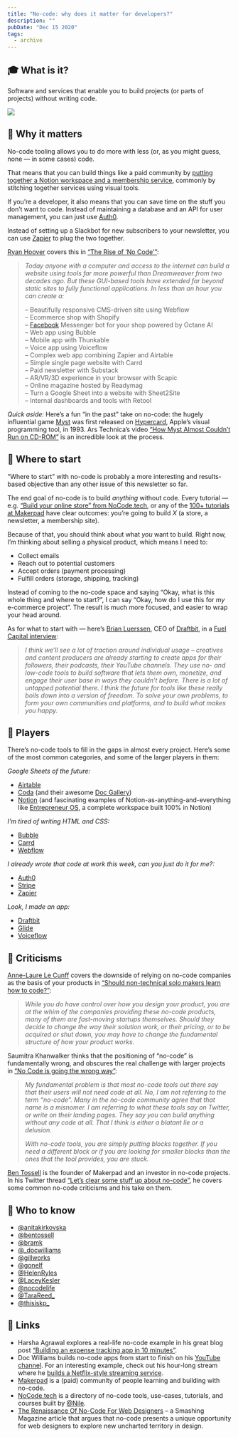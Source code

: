 ```yaml
---
title: "No-code: why does it matter for developers?"
description: ""
pubDate: "Dec 15 2020"
tags:
  - archive
---
```


## **🎓 What is it?**

Software and services that enable you to build projects (or parts of projects) without writing code.

![](https://embed.filekitcdn.com/e/bTEzu2a6kz1G63EmmMsKxH/3kB8JwbtkCuj1V5nzk9LXK?w=800&fit=max)

## **🤔 Why it matters**

No-code tooling allows you to do more with less (or, as you might guess, none — in some cases) code.

That means that you can build things like a paid community by [putting together a Notion workspace and a membership service](https://www.memberspace.com/integrations/notion-membership/), commonly by stitching together services using visual tools.

If you’re a developer, it also means that you can save time on the stuff you don’t want to code. Instead of maintaining a database and an API for user management, you can just use [Auth0](https://auth0.com/).

Instead of setting up a Slackbot for new subscribers to your newsletter, you can use [Zapier](https://zapier.com/) to plug the two together.

[Ryan Hoover](https://twitter.com/rrhoover) covers this in [“The Rise of ‘No Code'”](https://medium.com/@rrhoover/the-rise-of-no-code-e733d7c0944d):

> _Today anyone with a computer and access to the internet can build a website using tools far more powerful than Dreamweaver from two decades ago. But these GUI-based tools have extended far beyond static sites to fully functional applications. In less than an hour you can create a:_
>
> – Beautifully responsive CMS-driven site using Webflow  
> – Ecommerce shop with Shopify  
> – [Facebook](/tag/facebook/) Messenger bot for your shop powered by Octane AI  
> – Web app using Bubble  
> – Mobile app with Thunkable  
> – Voice app using Voiceflow  
> – Complex web app combining Zapier and Airtable  
> – Simple single page website with Carrd  
> – Paid newsletter with Substack  
> – AR/VR/3D experience in your browser with Scapic  
> – Online magazine hosted by Readymag  
> – Turn a Google Sheet into a website with Sheet2Site  
> – Internal dashboards and tools with Retool

_Quick aside:_ Here’s a fun “in the past” take on no-code: the hugely influential game [Myst](https://cyan.com/games/myst/) was first released on [Hypercard](https://arstechnica.com/gadgets/2019/05/25-years-of-hypercard-the-missing-link-to-the-web/), Apple’s visual programming tool, in 1993. Ars Technica’s video [“How Myst Almost Couldn’t Run on CD-ROM”](https://www.youtube.com/watch?v=EWX5B6cD4_4) is an incredible look at the process.

## **👶 Where to start**

“Where to start” with no-code is probably a more interesting and results-based objective than any other issue of this newsletter so far.

The end goal of no-code is to build _anything_ without code. Every tutorial — e.g. [“Build your online store” from NoCode.tech](https://www.nocode.tech/build/online-store), or any of the [100+ tutorials at Makerpad](https://www.makerpad.co/tutorials) have clear outcomes: you’re going to build _X_ (a store, a newsletter, a membership site).

Because of that, you should think about what _you_ want to build. Right now, I’m thinking about selling a physical product, which means I need to:

- Collect emails
- Reach out to potential customers
- Accept orders (payment processing)
- Fulfill orders (storage, shipping, tracking)

Instead of coming to the no-code space and saying “Okay, what is this whole thing and where to start?”, I can say “Okay, how do I use this for _my_ e-commerce project”. The result is much more focused, and easier to wrap your head around.

As for what to start with — here’s [Brian Luerssen](https://twitter.com/BLuerssen), CEO of [Draftbit](http://draftbit.com/), in a [Fuel Capital interview](https://www.fuelcapital.com/stories/2020/7/16/qampa-with-brian-luerssen-a-new-generation-of-builders-is-coming-online):

> _I think we’ll see a lot of traction around individual usage – creatives and content producers are already starting to create apps for their followers, their podcasts, their YouTube channels. They use no- and low-code tools to build software that lets them own, monetize, and engage their user base in ways they couldn’t before. There is a lot of untapped potential there. I think the future for tools like these really boils down into a version of freedom. To solve your own problems, to form your own communities and platforms, and to build what makes you happy._

## **📌 Players**

There’s no-code tools to fill in the gaps in almost every project. Here’s some of the most common categories, and some of the larger players in them:

_Google Sheets of the future:_

- [Airtable](https://airtable.com/)
- [Coda](https://coda.io/welcome) (and their awesome [Doc Gallery](https://coda.io/gallery))
- [Notion](https://www.notion.so/) (and fascinating examples of Notion-as-anything-and-everything like [Entrepreneur OS](https://optemization.com/entrepreneur-os), a complete workspace built 100% in Notion)

_I’m tired of writing HTML and CSS:_

- [Bubble](https://bubble.io/)
- [Carrd](https://carrd.co/)
- [Webflow](https://carrd.co/)

_I already wrote that code at work this week, can you just do it for me?:_

- [Auth0](https://auth0.com/)
- [Stripe](https://stripe.com/stripe)
- [Zapier](https://zapier.com/)

_Look, I made an app:_

- [Draftbit](https://draftbit.com/)
- [Glide](https://www.glideapps.com/)
- [Voiceflow](https://www.voiceflow.com/?ref=nocode)

## **🙅‍ Criticisms**

[Anne-Laure Le Cunff](https://twitter.com/anthilemoon) covers the downside of relying on no-code companies as the basis of your products in [“Should non-technical solo makers learn how to code?”](https://makermag.com/non-technical-makers-nocode/):

> _While you do have control over how you design your product, you are at the whim of the companies providing these no-code products, many of them are fast-moving startups themselves. Should they decide to change the way their solution work, or their pricing, or to be acquired or shut down, you may have to change the fundamental structure of how your product works._

Saumitra Khanwalker thinks that the positioning of “no-code” is fundamentally wrong, and obscures the real challenge with larger projects in [“No Code is going the wrong way”](https://devnocodes.com/p/no-code-is-going-the-wrong-way):

> _My fundamental problem is that most no-code tools out there say that their users will not need code at all. No, I am not referring to the term “no-code”. Many in the no-code community agree that that name is a misnomer. I am referring to what these tools say on Twitter, or write on their landing pages. They say you can build anything without any code at all. That I think is either a blatant lie or a delusion._
>
> _With no-code tools, you are simply putting blocks together. If you need a different block or if you are looking for smaller blocks than the ones that the tool provides, you are stuck._

[Ben Tossell](https://twitter.com/bentossell) is the founder of Makerpad and an investor in no-code projects. In his Twitter thread [“Let’s clear some stuff up about no-code”](https://twitter.com/bentossell/status/1232642613095882752), he covers some common no-code criticisms and his take on them.

## **🙋 Who to know**

- [@anitakirkovska](https://twitter.com/anitakirkovska)
- [@bentossell](https://twitter.com/bentossell)
- [@bramk](https://twitter.com/bramk)
- [@\_docwilliams](https://twitter.com/_docwilliams)
- [@gillworks](https://twitter.com/gill_works)
- [@gonelf](https://twitter.com/gonelf)
- [@HelenRyles](https://twitter.com/helenryles)
- [@LaceyKesler](https://twitter.com/LaceyKesler)
- [@nocodelife](https://twitter.com/nocodelife)
- [@TaraReed\_](https://twitter.com/TaraReed_)
- [@thisiskp\_](https://twitter.com/thisiskp_)

## **🔗 Links**

- Harsha Agrawal explores a real-life no-code example in his great blog post [“Building an expense tracking app in 10 minutes”](https://medium.com/n8n-io/building-an-expense-tracking-app-in-10-minutes-74b0cececc90).
- Doc Williams builds no-code apps from start to finish on his [YouTube channel](https://www.youtube.com/channel/UCXv_CS0DaUVS25tFGkRALoA). For an interesting example, check out his hour-long stream where he [builds a Netflix-style streaming service](https://www.youtube.com/watch?v=XfpYxbJImvw).
- [Makerpad](https://www.makerpad.co/) is a (paid) community of people learning and building with no-code.
- [NoCode.tech](https://www.nocode.tech/) is a directory of no-code tools, use-cases, tutorials, and courses built by [@Nile](https://twitter.com/nile).
- [The Renaissance Of No-Code For Web Designers](https://www.smashingmagazine.com/2020/07/renaissance-no-code-web-designers/) – a Smashing Magazine article that argues that no-code presents a unique opportunity for web designers to explore new uncharted territory in design.
